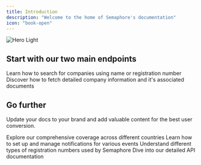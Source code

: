 ```yaml
---
title: Introduction
description: "Welcome to the home of Semaphore's documentation"
icon: "book-open"
---
```


<img className="block dark:hidden" src="/images/phare-2.jpg" alt="Hero Light" />

## Start with our two main endpoints

<CardGroup cols={2}>
  <Card title="Search for a company" icon="magnifying-glass" href="/essentials/search">
    Learn how to search for companies using name or registration number
  </Card>
  <Card title="Retrieve company data" icon="building" href="/essentials/retrieve_company">
    Discover how to fetch detailed company information and it's associated documents
  </Card>
</CardGroup>

## Go further

Update your docs to your brand and add valuable content for the best user conversion.

<CardGroup cols={2}>
  <Card title="Coverage Map" icon="map" href="/essentials/coverage">
    Explore our comprehensive coverage across different countries
  </Card>
  <Card title="Webhooks Configuration" icon="webhook" href="/essentials/webhooks">
    Learn how to set up and manage notifications for various events
  </Card>
  <Card title="Company Registration Numbers" icon="id-card" href="/essentials/company_registration_numbers">
    Understand different types of registration numbers used by Semaphore
  </Card>
  <Card title="API Reference" icon="code" href="/api-reference">
    Dive into our detailed API documentation
  </Card>
</CardGroup>
